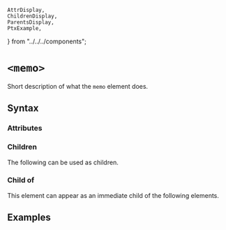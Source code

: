     AttrDisplay,
    ChildrenDisplay,
    ParentsDisplay,
    PtxExample,
} from "../../../components";

# `<memo>`

Short description of what the `memo` element does.

## Syntax

### Attributes

<AttrDisplay name="memo" />

### Children

The following can be used as children.

<ChildrenDisplay name="memo" />

### Child of

This element can appear as an immediate child of the following elements.

<ParentsDisplay name="memo" />

## Examples

    